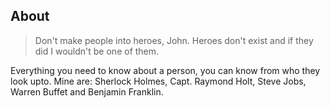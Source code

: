 ## About

> Don't make people into heroes, John. Heroes don't exist and if they did I wouldn't be one of them.

Everything you need to know about a person, you can know from who they look upto. Mine are: Sherlock Holmes, Capt. Raymond Holt, Steve Jobs, Warren Buffet and Benjamin Franklin.
